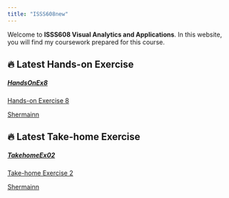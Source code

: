 ```yaml
---
title: "ISSS608new"
---
```


Welcome to **ISSS608 Visual Analytics and Applications**. In this website, you will find my coursework prepared for this course.

## 🔥 Latest Hands-on Exercise

<a class="quarto-grid-link" href="https://isss608-sherm.netlify.app/hands-on_ex/hands-on_ex08/hands-on_ex08" data-original-href="https://isss608-sherm.netlify.app/hands-on_ex/hands-on_ex08/hands-on_ex08">

::::::: {.quarto-grid-item .card .h-100 .card-left}
<p class="card-img-top">

</p>

:::::: {.card-body .post-contents}
<h5 class="no-anchor card-title listing-title">

HandsOnEx8

</h5>

::: {.card-text .listing-description}
Hands-on Exercise 8
:::

:::: {.card-attribution .card-text-small .start}
::: listing-author
Shermainn
:::
::::
::::::
:::::::

</a>

## 🔥 Latest Take-home Exercise

<a class="quarto-grid-link" href="https://isss608-sherm.netlify.app/take-home_ex/take-home_ex02/take-home_ex02" data-original-href="https://isss608-sherm.netlify.app/take-home_ex/take-home_ex02/take-home_ex02">

::::::: {.quarto-grid-item .card .h-100 .card-left}
<p class="card-img-top" width="600">

</p>

:::::: {.card-body .post-contents}
<h5 class="no-anchor card-title listing-title">

TakehomeEx02

</h5>

::: {.card-text .listing-description}
Take-home Exercise 2
:::

:::: {.card-attribution .card-text-small .start}
::: listing-author
Shermainn
:::
::::
::::::
:::::::
